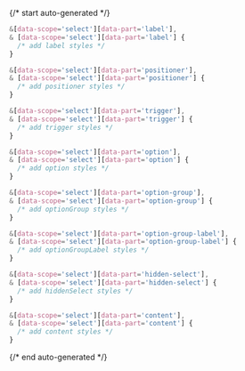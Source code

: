 {/* start auto-generated */}

```scss
&[data-scope='select'][data-part='label'],
& [data-scope='select'][data-part='label'] {
  /* add label styles */
}

&[data-scope='select'][data-part='positioner'],
& [data-scope='select'][data-part='positioner'] {
  /* add positioner styles */
}

&[data-scope='select'][data-part='trigger'],
& [data-scope='select'][data-part='trigger'] {
  /* add trigger styles */
}

&[data-scope='select'][data-part='option'],
& [data-scope='select'][data-part='option'] {
  /* add option styles */
}

&[data-scope='select'][data-part='option-group'],
& [data-scope='select'][data-part='option-group'] {
  /* add optionGroup styles */
}

&[data-scope='select'][data-part='option-group-label'],
& [data-scope='select'][data-part='option-group-label'] {
  /* add optionGroupLabel styles */
}

&[data-scope='select'][data-part='hidden-select'],
& [data-scope='select'][data-part='hidden-select'] {
  /* add hiddenSelect styles */
}

&[data-scope='select'][data-part='content'],
& [data-scope='select'][data-part='content'] {
  /* add content styles */
}
```

{/* end auto-generated */}
